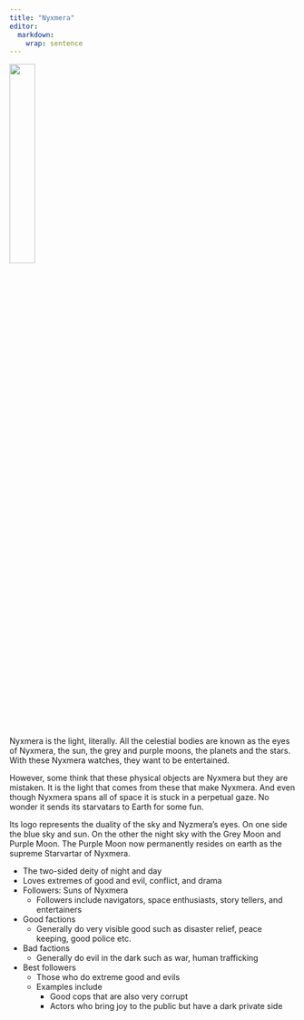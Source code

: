 ```yaml
---
title: "Nyxmera"
editor: 
  markdown: 
    wrap: sentence
---
```


![](images/Nyxmera.png){width=30% fig-align="center"}

Nyxmera is the light, literally.
All the celestial bodies are known as the eyes of Nyxmera, the sun, the grey and purple moons, the planets and the stars.
With these Nyxmera watches, they want to be entertained.

However, some think that these physical objects are Nyxmera but they are mistaken.
It is the light that comes from these that make Nyxmera.
And even though Nyxmera spans all of space it is stuck in a perpetual gaze.
No wonder it sends its starvatars to Earth for some fun.

Its logo represents the duality of the sky and Nyzmera's eyes. On one side the blue sky and sun. On the other the night sky with the Grey Moon and Purple Moon. The Purple Moon now permanently resides on earth as the supreme Starvartar of Nyxmera.

-   The two-sided deity of night and day
-   Loves extremes of good and evil, conflict, and drama
-   Followers: Suns of Nyxmera
    -   Followers include navigators, space enthusiasts, story tellers, and entertainers
-   Good factions
    -   Generally do very visible good such as disaster relief, peace keeping, good police etc.
-   Bad factions
    -   Generally do evil in the dark such as war, human trafficking
-   Best followers
    -   Those who do extreme good and evils
    -   Examples include
        -   Good cops that are also very corrupt
        -   Actors who bring joy to the public but have a dark private side